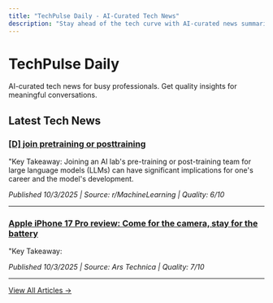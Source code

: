 ```yaml
---
title: "TechPulse Daily - AI-Curated Tech News"
description: "Stay ahead of the tech curve with AI-curated news summaries perfect for water cooler conversations."
---
```


<script type="application/ld+json">
{
  "@context": "https://schema.org",
  "@type": "WebSite",
  "name": "TechPulse Daily",
  "description": "AI-curated tech news for busy professionals. Get quality insights for meaningful conversations.",
  "url": "https://techpulsedaily.app",
  "author": {
    "@type": "Organization",
    "name": "TechPulse Team"
  }
}
</script>

# TechPulse Daily

AI-curated tech news for busy professionals. Get quality insights for meaningful conversations.

## Latest Tech News


### [[D] join pretraining or posttraining](posts/d-join-pretraining-or-posttraining)

"Key Takeaway: Joining an AI lab's pre-training or post-training team for large language models (LLMs) can have significant implications for one's career and the model's development.

*Published 10/3/2025 | Source: r/MachineLearning | Quality: 6/10*

---

### [Apple iPhone 17 Pro review: Come for the camera, stay for the battery](posts/apple-iphone-17-pro-review-come-for-the-camera-stay-for-the-)

"Key Takeaway:

*Published 10/3/2025 | Source: Ars Technica | Quality: 7/10*

---


[View All Articles →](/archive)
